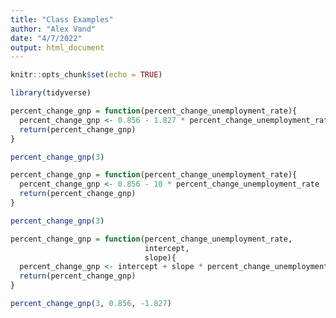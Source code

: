 ```yaml
---
title: "Class Examples"
author: "Alex Vand"
date: "4/7/2022"
output: html_document
---
```


```r
knitr::opts_chunk$set(echo = TRUE)
```

```r
library(tidyverse)
```

```r
percent_change_gnp = function(percent_change_unemployment_rate){
  percent_change_gnp <- 0.856 - 1.827 * percent_change_unemployment_rate
  return(percent_change_gnp)
}
```



```r
percent_change_gnp(3)
```



```r
percent_change_gnp = function(percent_change_unemployment_rate){
  percent_change_gnp <- 0.856 - 10 * percent_change_unemployment_rate
  return(percent_change_gnp)
}
```


```r
percent_change_gnp(3)
```




```r
percent_change_gnp = function(percent_change_unemployment_rate,
                              intercept,
                              slope){
  percent_change_gnp <- intercept + slope * percent_change_unemployment_rate
  return(percent_change_gnp)
}
```



```r
percent_change_gnp(3, 0.856, -1.827)
```